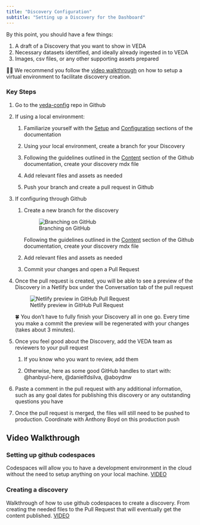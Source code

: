 ```yaml
---
title: "Discovery Configuration"
subtitle: "Setting up a Discovery for the Dashboard"
---
```


By this point, you should have a few things:

1.  A draft of a Discovery that you want to show in VEDA
2.  Necessary datasets identified, and ideally already ingested in to VEDA
3.  Images, csv files, or any other supporting assets prepared


🧑‍🏫 We recommend you follow the [video walkthrough](#sec-video-walkthrough) on how to setup a virtual environment to facilitate discovery creation.

### Key Steps

1. Go to the [veda-config](https://github.com/NASA-IMPACT/veda-config) repo in Github

2. If using a local environment:

    1. Familiarize yourself with the [Setup](https://github.com/NASA-IMPACT/veda-config/blob/develop/docs/SETUP.md) and [Configuration](https://github.com/NASA-IMPACT/veda-ui/blob/main/docs/content/CONFIGURATION.md) sections of the documentation

    2. Using your local environment, create a branch for your Discovery

    3. Following the guidelines outlined in the [Content](https://github.com/NASA-IMPACT/veda-ui/blob/main/docs/content/CONTENT.md) section of the Github documentation, create your discovery mdx file

    4. Add relevant files and assets as needed

    5. Push your branch and create a pull request in Github

3. If configuring through Github

    1. Create a new branch for the discovery

       ![Branching on GitHub](https://res.cloudinary.com/almanac/image/upload/v1678300216/workspace_portal_uploads/hw7elccu5sil1sy2qu4c.png)

       Following the guidelines outlined in the [Content](https://github.com/NASA-IMPACT/veda-ui/blob/main/docs/content/CONTENT.md) section of the Github documentation, create your discovery mdx file

    2. Add relevant files and assets as needed

    3.  Commit your changes and open a Pull Request


4. Once the pull request is created, you will be able to see a preview of the Discovery in a Netlify box under the Conversation tab of the pull request


    ![Netlify preview in GitHub Pull Request](https://res.cloudinary.com/almanac/image/upload/v1677706325/workspace_portal_uploads/saevbqahnjlybjiftqfr.png)

    🍀 You don't have to fully finish your Discovery all in one go. Every time you make a commit the preview will be regenerated with your changes (takes about 3 minutes).

5. Once you feel good about the Discovery, add the VEDA team as reviewers to your pull request

    1. If you know who you want to review, add them

    2. Otherwise, here as some good GitHub handles to start with: @hanbyul-here, @danielfdsilva, @aboydnw

6. Paste a comment in the pull request with any additional information, such as any goal dates for publishing this discovery or any outstanding questions you have

7. Once the pull request is merged, the files will still need to be pushed to production. Coordinate with Anthony Boyd on this production push


## Video Walkthrough {#sec-video-walkthrough}

### Setting up github codespaces

Codespaces will allow you to have a development environment in the cloud without the need to setup anything on your local machine. [VIDEO](https://drive.google.com/file/d/1u2hkokW3ZDmrjYNkg10OgWU0-nNtHpJ6/view)

### Creating a discovery

Walkthrough of how to use github codespaces to create a discovery. From creating the needed files to the Pull Request that will eventually get the content published. [VIDEO](https://drive.google.com/file/d/1Jkbt2csXntPPe8G5TBGic9UYZsj2rgW3/view)
